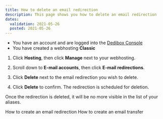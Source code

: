 ```yaml
---
title: How to delete an email redirection
description: This page shows you how to delete an email redirection
dates:
  validation: 2021-05-26
  posted: 2021-05-26
---
```


<Message type="requirement">

  - You have an account and are logged into the [Dedibox Console](https://console.online.net)
  - You have created a webhosting **Classic**

</Message>

1. Click **Hosting**, then click **Manage** next to your webhosting. 
2. Scroll down to **E-mail accounts**, then click **E-mail redirections**. 

    <Lightbox src="scaleway_email_redirections.png" alt="" />

3. Click **Delete** next to the email redirection you wish to delete. 
4. Click **Delete** to confirm.  The redirection is scheduled for deletion.

<Message type="note">

Once the redirection is deleted, it will be no more visible in the list of your aliases.

</Message>

<Navigation title="See Also">
  <PreviousButton to="/webhosting/classic/how-to/create-email-redirection/">How to create an email redirection</PreviousButton>
  <NextButton to="/webhosting/classic/how-to/create-email-transfer/">How to create an email transfer</NextButton>
</Navigation> 
